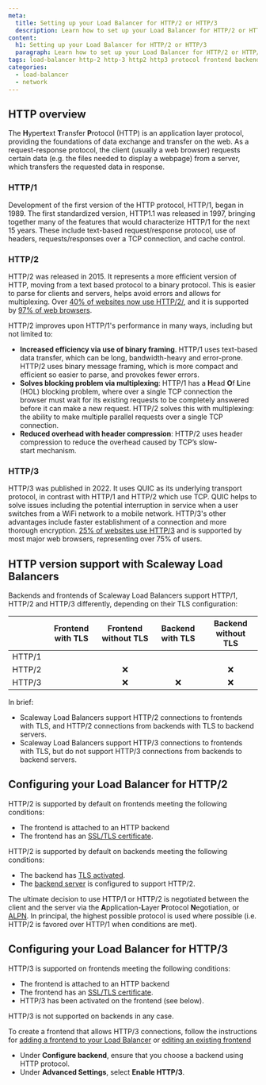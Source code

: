 ```yaml
---
meta:
  title: Setting up your Load Balancer for HTTP/2 or HTTP/3
  description: Learn how to set up your Load Balancer for HTTP/2 or HTTP/3
content:
  h1: Setting up your Load Balancer for HTTP/2 or HTTP/3
  paragraph: Learn how to set up your Load Balancer for HTTP/2 or HTTP/3
tags: load-balancer http-2 http-3 http2 http3 protocol frontend backend
categories: 
  - load-balancer
  - network
---
```


## HTTP overview

The **H**yper**t**ext **T**ransfer **P**rotocol (HTTP) is an application layer protocol, providing the foundations of data exchange and transfer on the web. As a request-response protocol, the client (usually a web browser) requests certain data (e.g. the files needed to display a webpage) from a server, which transfers the requested data in response.

### HTTP/1

Development of the first version of the HTTP protocol, HTTP/1, began in 1989. The first standardized version, HTTP1.1 was released in 1997, bringing together many of the features that would characterize HTTP/1 for the next 15 years. These include text-based request/response protocol, use of headers, requests/responses over a TCP connection, and cache control.

### HTTP/2

HTTP/2 was released in 2015. It represents a more efficient version of HTTP, moving from a text based protocol to a binary protocol. This is easier to parse for clients and servers, helps avoid errors and allows for multiplexing. Over [40% of websites now use HTTP/2/](https://w3techs.com/technologies/details/ce-http2), and it is supported by [97% of web browsers](https://caniuse.com/?search=http2). 

HTTP/2 improves upon HTTP/1's performance in many ways, including but not limited to:
- **Increased efficiency via use of binary framing**. HTTP/1 uses text-based data transfer, which can be long, bandwidth-heavy and error-prone. HTTP/2 uses binary message framing, which is more compact and efficient so easier to parse, and provokes fewer errors.
- **Solves blocking problem via multiplexing**: HTTP/1 has a **H**ead **O**f **L**ine (HOL) blocking problem, where over a single TCP connection the browser must wait for its existing requests to be completely answered before it can make a new request. HTTP/2 solves this with multiplexing: the ability to make multiple parallel requests over a single TCP connection. 
- **Reduced overhead with header compression**: HTTP/2 uses header compression to reduce the overhead caused by TCP’s slow-start mechanism.

### HTTP/3

HTTP/3 was published in 2022. It uses QUIC as its underlying transport protocol, in contrast with HTTP/1 and HTTP/2 which use TCP. QUIC helps to solve issues including the potential interruption in service when a user switches from a WiFi network to a mobile network. HTTP/3's other advantages include faster establishment of a connection and more thorough encryption. [25% of websites use HTTP/3](https://w3techs.com/technologies/details/ce-http3) and is supported by most major web browsers, representing over 75% of users. 

## HTTP version support with Scaleway Load Balancers

Backends and frontends of Scaleway Load Balancers support HTTP/1, HTTP/2 and HTTP/3 differently, depending on their TLS configuration:

|        | Frontend with TLS | Frontend without TLS | Backend with TLS | Backend without TLS |
|--------|:-------------------:|:----------------------:|:------------------:|:---------------------:|
| HTTP/1 | <Icon name="validate"/>                 | <Icon name="validate"/>                    | <Icon name="validate"/>                | <Icon name="validate"/>                   |
| HTTP/2 | <Icon name="validate"/>                 | ❌                    | <Icon name="validate"/>                | ❌                   |
| HTTP/3 | <Icon name="validate"/>                 | ❌                    | ❌                | ❌                   |

In brief:

- Scaleway Load Balancers support HTTP/2 connections to frontends with TLS, and HTTP/2 connections from backends with TLS to backend servers.
- Scaleway Load Balancers support HTTP/3 connections to frontends with TLS, but do not support HTTP/3 connections from backends to backend servers.

<Lightbox src="scaleway-http-2-3.webp" alt="" />

## Configuring your Load Balancer for HTTP/2

HTTP/2 is supported by default on frontends meeting the following conditions:

- The frontend is attached to an HTTP backend
- The frontend has an [SSL/TLS certificate](/network/load-balancer/how-to/add-certificate/).

HTTP/2 is supported by default on backends meeting the following conditions:

- The backend has [TLS activated](/network/load-balancer/reference-content/configuring-load-balancer/#configuring-a-backend).
- The [backend server](/network/load-balancer/concepts/#backend-servers) is configured to support HTTP/2.

<Message type="tip">

  The ultimate decision to use HTTP/1 or HTTP/2 is negotiated between the client and the server via the **A**pplication-**L**ayer **P**rotocol **N**egotiation, or [ALPN](https://en.wikipedia.org/wiki/Application-Layer_Protocol_Negotiation). In principal, the highest possible protocol is used where possible (i.e. HTTP/2 is favored over HTTP/1 when conditions are met).

</Message>

## Configuring your Load Balancer for HTTP/3

HTTP/3 is supported on frontends meeting the following conditions:

- The frontend is attached to an HTTP backend
- The frontend has an [SSL/TLS certificate](/network/load-balancer/how-to/add-certificate/). 
- HTTP/3 has been activated on the frontend (see below).

HTTP/3 is not supported on backends in any case.

To create a frontend that allows HTTP/3 connections, follow the instructions for [adding a frontend to your Load Balancer](/network/load-balancer/how-to/manage-frontends-and-backends/#how-to-add-frontends) or [editing an existing frontend](/network/load-balancer/how-to/manage-frontends-and-backends/#how-to-edit-frontends)
 - Under **Configure backend**, ensure that you choose a backend using HTTP protocol.
 - Under **Advanced Settings**, select **Enable HTTP/3**.

 <Lightbox src="scaleway-enable-http3.webp" alt="" />
